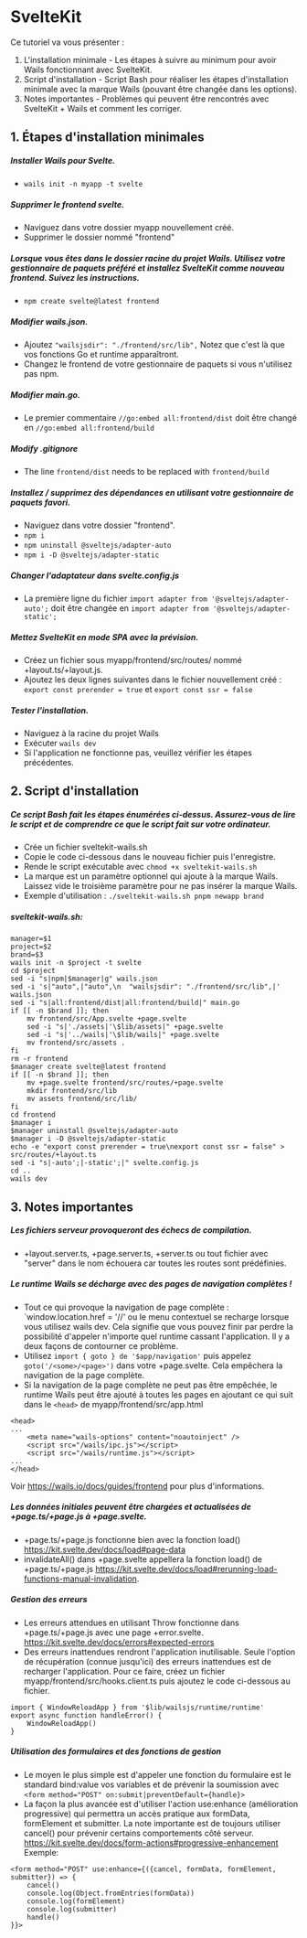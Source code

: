 # SvelteKit

Ce tutoriel va vous présenter :

1.  L'installation minimale - Les étapes à suivre au minimum pour avoir Wails fonctionnant avec SvelteKit.
2.  Script d'installation - Script Bash pour réaliser les étapes d'installation minimale avec la marque Wails (pouvant être changée dans les options).
3.  Notes importantes - Problèmes qui peuvent être rencontrés avec SvelteKit + Wails et comment les corriger.

## 1.  Étapes d'installation minimales

##### Installer Wails pour Svelte.

-   `wails init -n myapp -t svelte`

##### Supprimer le frontend svelte.

-   Naviguez dans votre dossier myapp nouvellement créé.
-   Supprimer le dossier nommé "frontend"

##### Lorsque vous êtes dans le dossier racine du projet Wails. Utilisez votre gestionnaire de paquets préféré et installez SvelteKit comme nouveau frontend.  Suivez les instructions.

-   `npm create svelte@latest frontend`

##### Modifier wails.json.

-   Ajoutez `"wailsjsdir": "./frontend/src/lib",` Notez que c'est là que vos fonctions Go et runtime apparaîtront.
-   Changez le frontend de votre gestionnaire de paquets si vous n'utilisez pas npm.

##### Modifier main.go.

-   Le premier commentaire `//go:embed all:frontend/dist` doit être changé en `//go:embed all:frontend/build`

##### Modify .gitignore

-   The line `frontend/dist` needs to be replaced with `frontend/build`

##### Installez / supprimez des dépendances en utilisant votre gestionnaire de paquets favori.

-   Naviguez dans votre dossier "frontend".
-   `npm i`
-   `npm uninstall @sveltejs/adapter-auto`
-   `npm i -D @sveltejs/adapter-static`

##### Changer l'adaptateur dans svelte.config.js

-   La première ligne du fichier `import adapter from '@sveltejs/adapter-auto';` doit être changée en `import adapter from '@sveltejs/adapter-static';`

##### Mettez SvelteKit en mode SPA avec la prévision.

-   Créez un fichier sous myapp/frontend/src/routes/ nommé +layout.ts/+layout.js.
-   Ajoutez les deux lignes suivantes dans le fichier nouvellement créé : `export const prerender = true` et `export const ssr = false`

##### Tester l'installation.

-   Naviguez à la racine du projet Wails
-   Exécuter `wails dev`
-   Si l'application ne fonctionne pas, veuillez vérifier les étapes précédentes.

## 2.  Script d'installation

##### Ce script Bash fait les étapes énumérées ci-dessus.  Assurez-vous de lire le script et de comprendre ce que le script fait sur votre ordinateur.

-   Crée un fichier sveltekit-wails.sh
-   Copie le code ci-dessous dans le nouveau fichier puis l'enregistre.
-   Rende le script exécutable avec `chmod +x sveltekit-wails.sh`
-   La marque est un paramètre optionnel qui ajoute à la marque Wails.  Laissez vide le troisième paramètre pour ne pas insérer la marque Wails.
-   Exemple d'utilisation : `./sveltekit-wails.sh pnpm newapp brand`

##### sveltekit-wails.sh:

```
manager=$1
project=$2
brand=$3
wails init -n $project -t svelte
cd $project
sed -i "s|npm|$manager|g" wails.json
sed -i 's|"auto",|"auto",\n  "wailsjsdir": "./frontend/src/lib",|' wails.json
sed -i "s|all:frontend/dist|all:frontend/build|" main.go
if [[ -n $brand ]]; then
	mv frontend/src/App.svelte +page.svelte
	sed -i "s|'./assets|'\$lib/assets|" +page.svelte
	sed -i "s|'../wails|'\$lib/wails|" +page.svelte
	mv frontend/src/assets .
fi
rm -r frontend
$manager create svelte@latest frontend
if [[ -n $brand ]]; then
	mv +page.svelte frontend/src/routes/+page.svelte
	mkdir frontend/src/lib
	mv assets frontend/src/lib/
fi
cd frontend
$manager i
$manager uninstall @sveltejs/adapter-auto
$manager i -D @sveltejs/adapter-static
echo -e "export const prerender = true\nexport const ssr = false" > src/routes/+layout.ts
sed -i "s|-auto';|-static';|" svelte.config.js
cd ..
wails dev
```

## 3.  Notes importantes

##### Les fichiers serveur provoqueront des échecs de compilation.

-   \+layout.server.ts, +page.server.ts, +server.ts ou tout fichier avec "server" dans le nom échouera car toutes les routes sont prédéfinies.

##### Le runtime Wails se décharge avec des pages de navigation complètes !

-   Tout ce qui provoque la navigation de page complète : \`window.location.href = '/<some>/<page>' ou le menu contextuel se recharge lorsque vous utilisez wails dev.  Cela signifie que vous pouvez finir par perdre la possibilité d'appeler n'importe quel runtime cassant l'application. Il y a deux façons de contourner ce problème.
-   Utilisez `import { goto } de '$app/navigation'` puis appelez `goto('/<some>/<page>')` dans votre +page.svelte. Cela empêchera la navigation de la page complète.
-   Si la navigation de la page complète ne peut pas être empêchée, le runtime Wails peut être ajouté à toutes les pages en ajoutant ce qui suit dans le `<head>` de myapp/frontend/src/app.html

```
<head>
...
	<meta name="wails-options" content="noautoinject" />
	<script src="/wails/ipc.js"></script>
	<script src="/wails/runtime.js"></script>
...
</head>
```

Voir https://wails.io/docs/guides/frontend pour plus d'informations.

##### Les données initiales peuvent être chargées et actualisées de +page.ts/+page.js à +page.svelte.

-   \+page.ts/+page.js fonctionne bien avec la fonction load() https://kit.svelte.dev/docs/load#page-data
-   invalidateAll() dans +page.svelte appellera la fonction load() de +page.ts/+page.js https://kit.svelte.dev/docs/load#rerunning-load-functions-manual-invalidation.

##### Gestion des erreurs

-   Les erreurs attendues en utilisant Throw fonctionne dans +page.ts/+page.js avec une page +error.svelte. https://kit.svelte.dev/docs/errors#expected-errors
-   Des erreurs inattendues rendront l'application inutilisable.  Seule l'option de récupération (connue jusqu'ici) des erreurs inattendues est de recharger l'application.  Pour ce faire, créez un fichier myapp/frontend/src/hooks.client.ts puis ajoutez le code ci-dessous au fichier.

```
import { WindowReloadApp } from '$lib/wailsjs/runtime/runtime' 
export async function handleError() {
	WindowReloadApp()
}
```

##### Utilisation des formulaires et des fonctions de gestion

-   Le moyen le plus simple est d'appeler une fonction du formulaire est le standard bind:value vos variables et de prévenir la soumission avec `<form method="POST" on:submit|preventDefault={handle}>`
-   La façon la plus avancée est d'utiliser l'action use:enhance (amélioration progressive) qui permettra un accès pratique aux formData, formElement et submitter.  La note importante est de toujours utiliser cancel() pour prévenir certains comportements côté serveur.  https://kit.svelte.dev/docs/form-actions#progressive-enhancement  Exemple:

```
<form method="POST" use:enhance={({cancel, formData, formElement, submitter}) => {
	cancel()
	console.log(Object.fromEntries(formData))
	console.log(formElement)
	console.log(submitter)
	handle()
}}>
```
